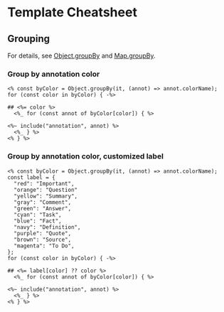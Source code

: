 # Template Cheatsheet

## Grouping

For details, see [Object.groupBy](https://developer.mozilla.org/en-US/docs/Web/JavaScript/Reference/Global_Objects/Object/groupBy) and [Map.groupBy](https://developer.mozilla.org/en-US/docs/Web/JavaScript/Reference/Global_Objects/Map/groupBy).

### Group by annotation color

```ejs filename="annotations" copy
<% const byColor = Object.groupBy(it, (annot) => annot.colorName); 
for (const color in byColor) { -%>

## <%= color %>
  <%_ for (const annot of byColor[color]) { %>

<%~ include("annotation", annot) %>
  <%_ } %>
<% } %>
```

### Group by annotation color, customized label
  
```ejs filename="annotations" copy
<% const byColor = Object.groupBy(it, (annot) => annot.colorName);
const label = {
  "red": "Important",
  "orange": "Question"
  "yellow": "Summary",
  "gray": "Comment",
  "green": "Answer",
  "cyan": "Task",
  "blue": "Fact",
  "navy": "Definition",
  "purple": "Quote",
  "brown": "Source",
  "magenta": "To Do",
};
for (const color in byColor) { -%>

## <%= label[color] ?? color %>
  <%_ for (const annot of byColor[color]) { %>

<%~ include("annotation", annot) %>
  <%_ } %>
<% } %>
```